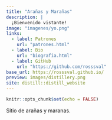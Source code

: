 ```yaml
---
title: "Arañas y Marañas"
description: |
  ¡Bienvenido vistante!
image: "imagenes/yo.png"
links:
  - label: Patrones
    url: "patrones.html"
  - label: Bio
    url: "biografia.html"
  - label: GitHub
    url: "https://github.com/rosssval"
base_url: https://rosssval.github.io/
preview: images/distillery.png
site: distill::distill_website
---
```


```r
knitr::opts_chunk$set(echo = FALSE)
```

Sitio de arañas y maranas.
